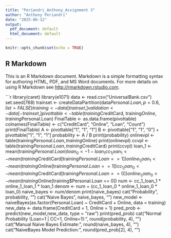 ```yaml
---
title: "Periandri_Anthony_Assignment 3"
author: "Anthony Periandri"
date: "2025-06-12"
output:
  pdf_document: default
  html_document: default
---
```


```r
knitr::opts_chunk$set(echo = TRUE)
```

## R Markdown

This is an R Markdown document. Markdown is a simple formatting syntax for authoring HTML, PDF, and MS Word documents. For more details on using R Markdown see <http://rmarkdown.rstudio.com>.

```r
library(caret)
library(e1071)
data <- read.csv("UniversalBank.csv")
set.seed(768)
trainset <- createDataPartition(data$Personal.Loan, p = 0.6, list = FALSE)
training <- data[trainset, ]
validation <- data[-trainset, ]
pivottable <- table(training$CreditCard, training$Online, training$Personal.Loan)
FinalTable <- as.data.frame(pivottable)
colnames(FinalTable) <- c("CreditCard", "Online", "Loan", "Count")
print(FinalTable)
A <- pivottable["1", "1", "1"]
B <- pivottable["1", "1", "0"] + pivottable["1", "1", "1"]
probability <- A / B
print(probability)
onlinevpl <- table(training$Personal.Loan, training$Online)
print(onlinevpl)
ccvpl <- table(training$Personal.Loan, training$CreditCard)
print(ccvpl)
loan_1 <- mean(training$Personal.Loan)
loan_0 <- 1-loan_1
cc_1_loan_1 <- mean(training$CreditCard[training$Personal.Loan ==1])
online_1_loan_1 <- mean(training$Online[training$Personal.Loan == 1])
cc_1_loan_0 <- mean(training$CreditCard[training$Personal.Loan == 0])
online_1_loan_0 <- mean(training$Online[training$Personal.Loan == 0])
num <- cc_1_loan_1 * online_1_loan_1 * loan_1
denom <- num + (cc_1_loan_0 * online_1_loan_0 * loan_0)
naive_bayes <- num/denom
print(naive_bayes)
cat("Probability", probability, "\n")
cat("Naive Bayes", naive_bayes, "\n")
new_model <- naiveBayes(as.factor(Personal.Loan) ~ CreditCard + Online, data = training)
new_data <- data.frame(CreditCard = 1, Online = 1)
pred_prob <- predict(new_model,new_data, type = "raw")
print(pred_prob)
cat("Normal Probability (Loan=1 | CC=1, Online=1):", round(probability, 4), "\n")
cat("Manual Naive Bayes Estimate:", round(naive_bayes, 4), "\n")
cat("NaiveBayes Model Prediction:", round(pred_prob[2], 4), "\n")

